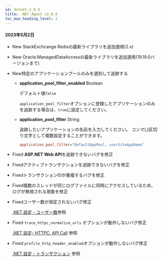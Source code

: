 ```yaml
---
id: dotnet-2_0_6
title: .NET Agent v2.0.6
toc_max_heading_level: 2
---
```


#### 2023年5月2日

-   <Status>New</Status> StackExchcange Redisの最新ライブラリを追加適用(2.x)

-   <Status>New</Status> Oracle.ManagedDataAccessの最新ライブラリを追加適用(19.19.0バージョンまで)

-   <Status>New</Status>特定のアプリケーションプールのみを選別して追跡する

    -   **application_pool_filter_enabled** <span class='type'>Boolean</span>

        デフォルト値`false`

        `application_pool_filter`オプションに登録したアプリケーションのみを追跡する場合は、`true`に設定してください。

    -   **application_pool_filter** <span class='type'>String</span>

        追跡したいアプリケーションの名前を入力してください。 コンマ(,)区切り文字として複数設定することができます。

        ```ini title='whatap.conf'
        application_pool_filter="DefaultAppPool, userSiteAppName"
        ```

-   <Status>Fixed</Status> <b>ASP.NET Web API</b>を追跡できないバグを修正

-   <Status>Fixed</Status>アクティブトランザクションを追跡できないバグを修正

-   <Status>Fixed</Status>トランザクションIDが重複するバグを修正

-   <Status>Fixed</Status>複数のスレッドが同じログファイルに同時にアクセスしているため、ログが無視される現象を修正

-   <Status>Fixed</Status>ユーザー数が測定されないバグ修正

    [.NET 設定 - ユーザー数](../../dotnet/agent-number-of-user)参照

-   <Status>Fixed</Status> <code>trace_httpc_normalize_urls</code> オプションが動作しないバグ修正

    [.NET 設定- HTTPC, API Call](../../dotnet/agent-httpcapicall) 参照

-   <Status>Fixed</Status> <code>profile_http_header_enabled</code>オプションが動作しないバグ修正

    [.NET 設定 - トランザクション](../../dotnet/agent-transaction) 参照
